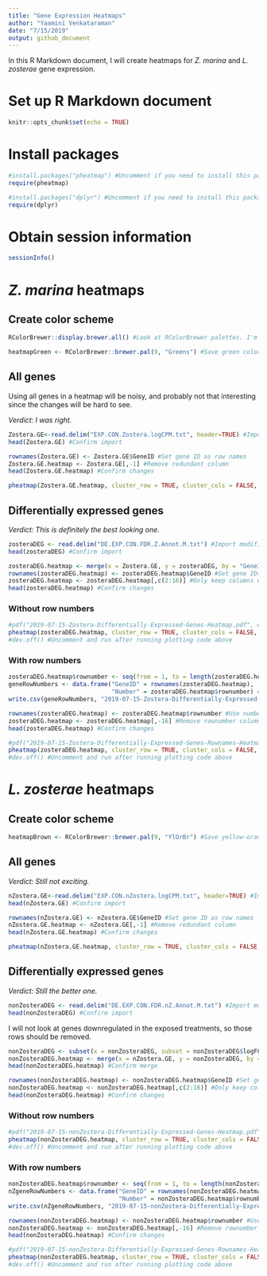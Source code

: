 ```yaml
---
title: "Gene Expression Heatmaps"
author: "Yaamini Venkataraman"
date: "7/15/2019"
output: github_document
---
```


In this R Markdown document, I will create heatmaps for *Z. marina* and *L. zosterae* gene expression.

# Set up R Markdown document

```r
knitr::opts_chunk$set(echo = TRUE)
```

# Install packages

```r
#install.packages("pheatmap") #Uncomment if you need to install this package
require(pheatmap)
```

```r
#install.packages("dplyr") #Uncomment if you need to install this package
require(dplyr)
```

# Obtain session information

```r
sessionInfo()
```

# *Z. marina* heatmaps

## Create color scheme

```r
RColorBrewer::display.brewer.all() #Look at RColorBrewer palettes. I'm looking for something that will still make sense for someone with red-green confusion.
```

```r
heatmapGreen <- RColorBrewer::brewer.pal(9, "Greens") #Save green color palette from RColorBrewer
```

## All genes

Using all genes in a heatmap will be noisy, and probably not that interesting since the changes will be hard to see.

*Verdict: I was right.*

```r
Zostera.GE<-read.delim("EXP.CON.Zostera.logCPM.txt", header=TRUE) #Import logCPM file
head(Zostera.GE) #Confirm import
```

```r
rownames(Zostera.GE) <- Zostera.GE$GeneID #Set gene ID as row names
Zostera.GE.heatmap <- Zostera.GE[,-1] #Remove redundant column
head(Zostera.GE.heatmap) #Confirm changes
```

```r
pheatmap(Zostera.GE.heatmap, cluster_row = TRUE, cluster_cols = FALSE, clustering_distance_rows = "euclidean", clustering_method = "average", show_rownames = FALSE, show_colnames = TRUE, treeheight_col = 80, legend = TRUE, color = heatmapGreen, fontsize_col = 20, fontsize_row = 12) #Create heatmap. Cluster rows, but not columns, Use euclidean distances and average method for clustering. Do not show rownames but show column names. Adjust tree height, add a legend, and specify colors and font sizes.
```

## Differentially expressed genes

*Verdict: This is definitely the best looking one.*

```r
zosteraDEG <- read.delim("DE.EXP.CON.FDR.Z.Annot.M.txt") #Import modified file for DEG
head(zosteraDEG) #Confirm import
```

```r
zosteraDEG.heatmap <- merge(x = Zostera.GE, y = zosteraDEG, by = "GeneID") #Merge files by GeneID
rownames(zosteraDEG.heatmap) <- zosteraDEG.heatmap$GeneID #Set gene IDs as rownames
zosteraDEG.heatmap <- zosteraDEG.heatmap[,c(2:16)] #Only keep columns with logCPM for each sample
head(zosteraDEG.heatmap) #Confirm changes
```

### Without row numbers

```r
#pdf("2019-07-15-Zostera-Differentially-Expressed-Genes-Heatmap.pdf", width = 11, height = 8.5) #Uncomment and run if you want to save the plot
pheatmap(zosteraDEG.heatmap, cluster_row = TRUE, cluster_cols = FALSE, clustering_distance_rows = "euclidean", clustering_method = "average", show_rownames = FALSE, show_colnames = TRUE, treeheight_col = 80, legend = TRUE, color = heatmapGreen, fontsize_col = 20, fontsize_row = 12) #Create heatmap. Cluster rows, but not columns, Use euclidean distances and average method for clustering. Do not show rownames but show column names. Adjust tree height, add a legend, and specify colors and font sizes.
#dev.off() #Uncomment and run after running plotting code above
```

### With row numbers

```r
zosteraDEG.heatmap$rownumber <- seq(from = 1, to = length(zosteraDEG.heatmap$S_10B), by = 1) #Add a new column numbering rows
geneRowNumbers <- data.frame("GeneID" = rownames(zosteraDEG.heatmap),
                             "Number" = zosteraDEG.heatmap$rownumber) #Create new dataframe with gene IDs and row numbers
write.csv(geneRowNumbers, "2019-07-15-Zostera-Differentially-Expressed-Genes-RowNumbers.csv") #Save file
```

```r
rownames(zosteraDEG.heatmap) <- zosteraDEG.heatmap$rownumber #Use numbers as row names
zosteraDEG.heatmap <- zosteraDEG.heatmap[,-16] #Remove rownumber column
head(zosteraDEG.heatmap) #Confirm changes
```


```r
#pdf("2019-07-15-Zostera-Differentially-Expressed-Genes-Rownames-Heatmap.pdf", width = 11, height = 8.5) #Uncomment and run if you want to save the plot
pheatmap(zosteraDEG.heatmap, cluster_row = TRUE, cluster_cols = FALSE, clustering_distance_rows = "euclidean", clustering_method = "average", show_rownames = TRUE, show_colnames = TRUE, treeheight_col = 80, legend = TRUE, color = heatmapGreen, fontsize_col = 20, fontsize_row = 1) #Create heatmap. Cluster rows, but not columns, Use euclidean distances and average method for clustering. Show row and column names. Adjust tree height, add a legend, and specify colors and font sizes.
#dev.off() #Uncomment and run after running plotting code above
```

# *L. zosterae* heatmaps

## Create color scheme

```r
heatmapBrown <- RColorBrewer::brewer.pal(9, "YlOrBr") #Save yellow-orange-brown color palette from RColorBrewer
```

## All genes

*Verdict: Still not exciting.*

```r
nZostera.GE<-read.delim("EXP.CON.nZostera.logCPM.txt", header=TRUE) #Import logCPM file
head(nZostera.GE) #Confirm import
```

```r
rownames(nZostera.GE) <- nZostera.GE$GeneID #Set gene ID as row names
nZostera.GE.heatmap <- nZostera.GE[,-1] #Remove redundant column
head(nZostera.GE.heatmap) #Confirm changes
```

```r
pheatmap(nZostera.GE.heatmap, cluster_row = TRUE, cluster_cols = FALSE, clustering_distance_rows = "euclidean", clustering_method = "average", show_rownames = FALSE, show_colnames = TRUE, treeheight_col = 80, legend = TRUE, color = heatmapBrown, fontsize_col = 20, fontsize_row = 12) #Create heatmap. Cluster rows, but not columns, Use euclidean distances and average method for clustering. Do not show rownames but show column names. Adjust tree height, add a legend, and specify colors and font sizes.
```

## Differentially expressed genes

*Verdict: Still the better one.*

```r
nonZosteraDEG <- read.delim("DE.EXP.CON.FDR.nZ.Annot.M.txt") #Import modified file for DEG
head(nonZosteraDEG) #Confirm import
```

I will not look at genes downregulated in the exposed treatments, so those rows should be removed.

```r
nonZosteraDEG <- subset(x = nonZosteraDEG, subset = nonZosteraDEG$logFC > 0) #Retain upregulated genes
nonZosteraDEG.heatmap <- merge(x = nZostera.GE, y = nonZosteraDEG, by = "GeneID") #Merge files by GeneID
head(nonZosteraDEG.heatmap) #Confirm merge
```

```r
rownames(nonZosteraDEG.heatmap) <- nonZosteraDEG.heatmap$GeneID #Set gene IDs as rownames
nonZosteraDEG.heatmap <- nonZosteraDEG.heatmap[,c(2:16)] #Only keep columns with logCPM for each sample
head(nonZosteraDEG.heatmap) #Confirm changes
```

### Without row numbers

```r
#pdf("2019-07-15-nonZostera-Differentially-Expressed-Genes-Heatmap.pdf", width = 11, height = 8.5) #Uncomment and run if you want to save the plot
pheatmap(nonZosteraDEG.heatmap, cluster_row = TRUE, cluster_cols = FALSE, clustering_distance_rows = "euclidean", clustering_method = "average", show_rownames = FALSE, show_colnames = TRUE, treeheight_col = 80, legend = TRUE, color = heatmapBrown, fontsize_col = 20, fontsize_row = 12) #Create heatmap. Cluster rows, but not columns, Use euclidean distances and average method for clustering. Do not show rownames but show column names. Adjust tree height, add a legend, and specify colors and font sizes.
#dev.off() #Uncomment and run after running plotting code above
```

### With row numbers

```r
nonZosteraDEG.heatmap$rownumber <- seq(from = 1, to = length(nonZosteraDEG.heatmap$S_10B), by = 1) #Add a new column numbering rows
nZgeneRowNumbers <- data.frame("GeneID" = rownames(nonZosteraDEG.heatmap),
                               "Number" = nonZosteraDEG.heatmap$rownumber) #Create new dataframe with gene IDs and row numbers
write.csv(nZgeneRowNumbers, "2019-07-15-nonZostera-Differentially-Expressed-Genes-RowNumbers.csv") #Save file
```

```r
rownames(nonZosteraDEG.heatmap) <- nonZosteraDEG.heatmap$rownumber #Use numbers as row names
nonZosteraDEG.heatmap <- nonZosteraDEG.heatmap[,-16] #Remove rownumber column
head(nonZosteraDEG.heatmap) #Confirm changes
```


```r
#pdf("2019-07-15-nonZostera-Differentially-Expressed-Genes-Rownames-Heatmap.pdf", width = 11, height = 8.5) #Uncomment and run if you want to save the plot
pheatmap(nonZosteraDEG.heatmap, cluster_row = TRUE, cluster_cols = FALSE, clustering_distance_rows = "euclidean", clustering_method = "average", show_rownames = TRUE, show_colnames = TRUE, treeheight_col = 80, legend = TRUE, color = heatmapBrown, fontsize_col = 20, fontsize_row = 5) #Create heatmap. Cluster rows, but not columns, Use euclidean distances and average method for clustering. Show row and column names. Adjust tree height, add a legend, and specify colors and font sizes.
#dev.off() #Uncomment and run after running plotting code above
```